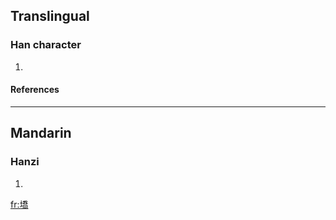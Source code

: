 ==Translingual==
===Han character===
{{Han char|rn=32|rad=土|as=12|sn=15|four=|canj=土竹大月 (GHKB)}}
# {{defn|Han|sort=土12}}
====References====
{{Han ref|kx=0238.390|dkj=05468|dj=0478.010|hdz=10488.030|uh=58A7|ud=22695}}
----
==Mandarin==
===Hanzi===
{{cmn-hanzi|pin=[[què]] (que4)|wg=ch'üeh<sup>4</sup>}}
# {{defn|Mandarin}}

[[fr:墧]]